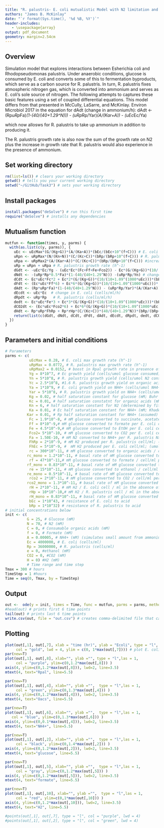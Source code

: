 ```yaml
---
title: "R. palustris- E. coli mutualistic Model with N2 limitation and competition between species for excreted ammonium"
authors: "James B. McKinlay"
date: "`r format(Sys.time(), '%d %B, %Y')`"
header-includes:
   - \usepackage{array}
output: pdf_document
geometry: margin=2.54cm
---
```


## Overview
Simulation model that explores interactions between Esherichia coli and Rhodopseudomonas palustris. Under anaerobic conditions, glucose is consumed by E. coli and converts some of this to fermentation byproducts, which serve as a carbon source for R. palustris. In turn, R. palustris fixes atmospheric nitrogen gas, which is converted into ammonium and serves as E. coli's sole source of nitrogen. The following attempts to captures these basic features using a set of coupled differential equations.
This model differs from that presented in McCully, LaSarre, and McKinlay. Environ Microbiol 2017 in the equation for dAdt (change in ammonium/h):
dAdt <- (Rp*uRp*Fa)*(1-(40/(40+1.29^N))) - (uRp*Rp/Yar)*(A/(Kar+A)) - (uEc*Ec/Ya)

which now allosws for R. palustris to take up ammonium in addition to producing it.

The R. palustris growth rate is also now the sum of the growth rate on N2 plus the increase in growth rate that R. palustris would also experience in the presence of ammonium.


## Set working directory
```r
rm(list=ls()) # clears your working directory
getwd() # tells you your current working directory
setwd("~/GitHub/Task3") # sets your working directory
```

## Install packages
```r
install.packages("deSolve") # run this first time
require("deSolve") # installs any dependencies
```

## Mutualism function
```r
mutfun <- function(times, y, parms) {
  with(as.list(c(y, parms)), { 
    uEc <- uEcMax*(G/(Kg+G))*(A/(Ka+A))*(bEc/(bEc+10^(f+C))) # E. coli growth rate (h^-1)
    uRpn <- uRpMax*(N/(Kn+N))*(C/(Kc+C))*(bRp/(bRp+10^(f+C))) # R. palustris growth rate dependent on N2 conc
    uRpa <- uRpMax2*(A/(Kar+A))*(C/(Kc+C))*(bRp/(bRp+10^(f+C))) #increase in R. palustris growth rate based on the NH4+ conc
    uRp = uRpn + uRpa # R. palustris growth rate (h^-1)
    dGdt <- -uEc*Ec/Yg - (uEc*Ec*(Fc+Ff+Fe+Fco2)) - Ec*(G/(Kg+G))*(10/(10+1.09^(1000*uEc)))*(bEc/(bEc+10^(f+C)))*((100/(100+6^C))*(rc+rf+re+rco2)+rc_mono+rf_mono+re_mono+rco2_mono) # change in glucose (mM/h); 
    dNdt <- -(uRp*Rp*0.5*Fa)*(1-(40/(40+1.29^N))) -(uRp*Rp/Yn) # change in N2 (mM N2/h; 0.5 accounts for half an N2 consumed for every NH4+ made)
    dCdt <- Ec*uEc*Fc*2 + Ec*2*(G/(Kg+G))*(10/(10+1.09^(1000*uEc)))*(bEc/(bEc+10^(f+C)))*(rc*(100/(100+6^C))+rc_mono) - (uRp*Rp/Yc) - 0.25*Rp*uRp*FhRp - 0.25*Rp*rHp*(C/(Kc+C))*(40/(40+1.29^N))*(bRp/(bRp+10^(f+C))) # change in organic acids except formate (mM/h); 0.25 takes into account both electrons sent to H2 and accomanying carbon to CO2
    dFdt <- (Ec*uEc*Ff*6) + Ec*6*(G/(Kg+G))*(10/(10+1.09^(1000*uEc)))*(bEc/(bEc+10^(f+C)))*(rf*(100/(100+6^C)) + rf_mono) # change in formate (mM/h) # feedback term is set to ^C instead of ^(C+f), otherwise is cuts off formate production even when C is fully consumed, which is not observed in coculture
    dAdt <- (Rp*uRp*Fa)*(1-(40/(40+1.29^N))) - (uRp*Rp/Yar)*(A/(Kar+A)) - (uEc*Ec/Ya) # change in NH4+ (mM/h) 
    dEcdt <- uEc*Ec  # change in E. coli (cells/ml/h)
    dRpdt <- uRp*Rp   # R. palustris (cells/ml/h)
    dedt <- Ec*uEc*Fe*3 + Ec*3*(G/(Kg+G))*(10/(10+1.09^(1000*uEc)))*(bEc/(bEc+10^(f+C)))*(re*(100/(100+6^C))+re_mono) # change in ethanol (mM/h)
    dCO2dt <- (Ec*uEc*Fco2*6) + Ec*6*(G/(Kg+G))*(10/(10+1.09^(1000*uEc)))*(bEc/(bEc+10^(f+C)))*(rco2*(100/(100+6^C))+rco2_mono) + Rp*uRp*FhRp*0.5 + Rp*rHp*(C/(Kc+C))*(40/(40+1.29^N))*(bRp/(bRp+10^(f+C)))*0.5 #change in CO2 (mM/h; concentration assumes all CO2 is dissolved)  ; 0.5 CO2 made per H2 based on Rpal resting cell values from McKinlay et al. 2014 JBC
    dHdt <- Rp*uRp*FhRp + Rp*rHp*(C/(Kc+C))*(40/(40+1.29^N))*(bRp/(bRp+10^(f+C)))+ Ec*uEc*FhEc + Ec*(G/(Kg+G))*(10/(10+1.09^(1000*uEc)))*(bEc/(bEc+10^(f+C)))*(rH*(100/(100+6^C))+rH_mono) #change in H2 (mM/h; concentration assumes all H2 is dissolved) 
    return(list(c(dGdt, dNdt, dCdt, dFdt, dAdt, dEcdt, dRpdt, dedt, dCO2dt, dHdt))) 
  })
}
```

## Parameters and initial conditions
```r
# Parameters
parms <- c(
           uEcMax = 0.28, # E. coli max growth rate (h^-1)
           uRpMax = 0.0772, # R. palustris max growth rate (h^-1)
           uRpMax2 = 0.0152, # boost in Rpal growth rate in presence of NH4+
           Yg = 8*10^7, # Ec growth yield (cells/umol glucose consumed)
           Yn = 5*10^8, # R. palustris growth yield (cells/umol N2 consumed; concentration assumes all N2 is dissolved)
           Yc = 2.5*10^8, #1.6 R. palustris growth yield on organic acids (cells/umol Oacs consumed) 
           Ya = 1*10^9, # E. coli growth yield on NH4+ (cells/umol NH4+ consumed)
           Yar = 5*10^8, # R. palustris growth yield on NH4+ (cells/umol NH4+ consumed) 
           Kg = 0.02, # half saturation constant for glucose (mM; Buhr et al 1992 J Biol Chem 267:3847-51)
           Kc = 0.01, # half saturation constatnt for organic acids (mM; assumed)
           Kn = 6, # half saturation constant for N2 (determined by fitting a MM curve against growth rates determined at different N2 concentrations; see supplementary materials for McCully, LaSarre, and McKinlay, Env Microbiol )
           Ka = 0.01, # Ec half saturation constant for NH4+ (mM; Khademi et al. 2004 Science 305:1587-1594)
          Kar = 0.01, # Rp half saturation constant for NH4+ (assumed)
           Fc = 1.9*10^-8, # mM glucose converted to succinate, acetate, and lactate per E. coli cell/ml (umol/cell)
           Ff = 8*10^-9,# mM glucose converted to formate per E. coli cell/ml (umol/cell) 
           Fe = 4.5*10^-9,# mM glucose converted to EtOH per E. coli cell/ml (umol/cell) 
           Fco2= 5*10^-10, # mM glucose converted to CO2 per E. coli cell/ml (umol/cell) 
           Fa = 1.50E-10, # mM N2 converted to NH4+ per R. palustris Nx cell/ml (umol/Nx cell)
           FhRp = 2*10^-9, # mM H2 produced per R. palustris cell/ml; (umol/cell)
           FhEc = 5*10^-9, #  mM H2 produced per E. coli cell/ml; (umol/cell)
           rc = 300*10^-11, # mM glucose converted to organic acids / cell/ml per h in the absence of growth (umol/cell/h)
          rc_mono = 1.2*10^-11, # basal rate of mM glucose converted to organic acids per E. coli cell/ml/h in the absence of growth, e.g., in E.coli monoculture (umol/cell/h)
           rf = 47*10^-11,# mM glucose converted to formate / cell/ml per h in the absence of growth (umol/cell/h)
          rf_mono = 0.83*10^-11, # basal rate of mM glucose converted to formate per E. coli cell/ml/h in the absence of growth, e.g., in E.coli monoculture (umol/cell/h)
           re = 15*10^-11, # mM glucose converted to ethanol / cell/ml per h in the absence of growth (umol/cell/h)
          re_mono = 0.5*10^-11, # basal rate of mM glucose converted to ethanol per E. coli cell/ml/h in the absence of growth, e.g., in E.coli monoculture (umol/cell/h)
           rco2 = 2*10^-11, # mM glucose converted to CO2 / cell/ml per h in the absence of growth (umol/cell/h)
          rco2_mono = 1.3*10^-11, # basal rate of mM glucose converted to CO2 per E. coli cell/ml/h in the absence of growth, e.g., in E.coli monoculture (umol/cell/h)
           rH = 2*10^-11, # mM H2 / E. coli cell / ml in the absence of growth (umol/cell/h)
           rHp = 10*10^-10,# mM H2 / R. palustris cell / ml in the absence of growth (umol/cell/h)
           rH_mono = 0.83*10^-11, # basal rate of mM glucose converted to H2 per E. coli cell/ml/h in the absence of growth, e.g., in E.coli monoculture (umol/cell/h)
           bEc = 1*10^43, # resistance of E. coli to acid
           bRp = 1*10^32) # resistance of R. palustris to acid
# initial concentrations below
init <- c( 
          G = 25, # Glucose (mM)  
          N = 70, # N2 (mM) 
          C = 0, # Consumable organic acids (mM)
          f = 0, # Formate (mM)
          A = 0.00005, # NH4+ (mM) (simulates small amount from ammonium molybdate)
          Ec = 4000000, # E. coli (cells/ml)
          Rp = 36000000, # R. palustris (cells/ml)
          e = 0, #ethanol (mM)
          CO2 = 0, #CO2 (mM)
          H = 0) #H2 (mM)
          # Time range and time step
Tmax = 300 # hours
TimeStep = 1 #hours
Time = seq(0, Tmax, by = TimeStep)
```

## Output
```r
out <-  ode(y = init, times = Time, func = mutfun, parms = parms, method = "lsode")
#head(out) # prints first 6 time points
tail(out) # prints last 6 time points
write.csv(out, file = "out.csv") # creates comma-delimited file that can be pasted into spreadsheet for graphing
```

## Plotting
```r
plot(out[,1], out[,7], xlab = "time (hr)", ylab = "Ecoli", type = "l", las = 1, 
     col = "gold", lwd = 4, ylim = c(0, 1*max(out[,7]))) # plot E. coli biomass
par(new=T)
plot(out[,1], out[,8], xlab="", ylab ="", type = "l",las = 1,
     col = "purple", ylim=c(0,1.2*max(out[,8])) )
axis(4, ylim=c(0,1.2*max(out[,8])), lwd=2, line=3.5)
mtext(4, text="Rpal", line=5.5)

par(new=T)
plot(out[,1], out[,4], xlab="", ylab ="",  type = "l",las = 1,
     col = "green", ylim=c(0,1.3*max(out[,4])) )
axis(4, ylim=c(0,1.2*max(out[,4])), lwd=2, line=3.5)
mtext(4, text="Oacs", line=5.5)

par(new=T)
plot(out[,1], out[,6], xlab="", ylab ="",  type = "l",las = 1,
   col = "blue", ylim=c(0,1.3*max(out[,6])) )
axis(4, ylim=c(0,0.1*max(out[,4])), lwd=2, line=3.5)
mtext(4, text="NH4+", line=5.5)

par(new=T)
plot(out[,1], out[,2], xlab="", ylab ="",  type = "l",las = 1,
     col = "black", ylim=c(0,1.4*max(out[,2])) )
axis(4, ylim=c(0,1.2*max(out[,2])), lwd=2, line=3.5)
mtext(4, text="glucose", line=5.5)

par(new=T)
plot(out[,1], out[,5], xlab="", ylab ="",  type = "l",las = 1,
     col = "gray", ylim=c(0,1.2*max(out[,5])) )
axis(4, ylim=c(0,1.2*max(out[,5])), lwd=2, line=3.5)
mtext(4, text="formate", line=5.5)

par(new=T)
plot(out[,1], out[,10], xlab="", ylab ="",  type = "l",las = 1,
     col = "red", ylim=c(0,1*max(out[,10])) )
axis(4, ylim=c(0,1.2*max(out[,10])), lwd=2, line=3.5)
mtext(4, text="H2", line=5.5)

#points(out[,1], out[,7], type = "l", col = "purple", lwd = 4)
#points(out[,1], out[,2], type = "l", col = "green", lwd = 4)
```
